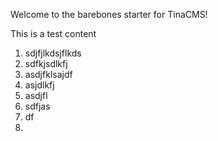 
Welcome to the barebones starter for TinaCMS!

This is a test content

1. sdjfjlkdsjflkds
2. sdfkjsdlkfj
3. asdjfklsajdf
4. asjdlkfj
5. asdjfl
6. sdfjas
7. df
8.
